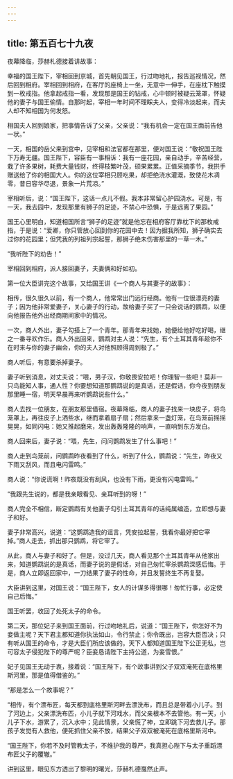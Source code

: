 ```yaml
---
---
---
```

title: 第五百七十九夜
---






夜幕降临，莎赫札德接着讲故事：





幸福的国王陛下，宰相回到京城，首先朝见国王，行过吻地礼，报告巡视情况，然后回到相府。宰相回到相府，在客厅的座椅上一坐，无意中一伸手，在座枕下触摸到一枚戒指。他拿起戒指一看，发现那是国王的钻戒，心中顿时被疑云笼罩，怀疑他的妻子与国王偷情。自那时起，宰相一年时间不理睬夫人，变得冷淡起来，而夫人却不知相国为何发怒。

相国夫人回到娘家，把事情告诉了父亲，父亲说：“我有机会一定在国王面前告他一状。”

一天，相国的岳父来到宫中，见宰相和法官都在那里，便对国王说：“敬祝国王陛下万寿无疆。国王陛下，容臣有一事相诉：我有一座花园，亲自动手，辛苦经营，栽了许多果树，耗费大量钱财，终得枝繁叶茂，硕果累累。正值采摘季节，我拱手赠送给了你的相国大人。你的这位宰相只顾吃果，却拒绝浇水灌溉，致使花木凋零，昔日容华尽退，景象一片荒凉。”

宰相听后，说：“国王陛下，这话一点儿不假。我本非常留心护园浇水。可是，有一天，我去园中，发现那里有狮子的足迹，不禁心中恐惧，于是远离了果园。”

国王心里明白，知道相国所言“狮子的足迹”就是他忘在相府客厅靠枕下的那枚戒指，于是说：“爱卿，你只管放心回到你的花园中去！因为据我所知，狮子确实去过你的花园里；但凭我的列祖列宗起誓，那狮子绝未伤害那里的一草一木。”

“我听陛下的劝告！”

宰相回到相府，派人接回妻子，夫妻俩和好如初。





第一位大臣讲完这个故事，又给国王讲《一个商人与其妻子的故事》：

相传，很久很久以前，有一个商人，他常常出门远行经商。他有一位很漂亮的妻子；因为他非常爱妻子，关心妻子的行动，故给妻子买了一只会说话的鹦鹉，以便向他报告他外出经商期间家中的情况。

一次，商人外出，妻子勾搭上了一个青年。那青年来找她，她便给他好吃好喝，继之一番寻欢作乐。商人外出回来，鹦鹉对主人说：“先生，有个土耳其青年趁你不在时来与你的妻子幽会，你的夫人对他照顾得周到极了。”

商人听后，有意要杀掉妻子。

妻子听到消息，对丈夫说：“喂，男子汉，你敬畏安拉吧！你理智一些吧！莫非一只鸟能知人事，通人性？你要想知道那鹦鹉说的是真话，还是假话，你今夜到朋友那里睡一宿，明天早晨再来听鹦鹉说些什么。”

商人去找一位朋友，在朋友那里借宿。夜幕降临，商人的妻子找来一块皮子，将鸟笼罩上，再往皮子上洒些水，继而拿着扇子扇；然后拿来一盏灯笼，在鸟笼前摇摇晃晃，如同闪电：她又推起磨来，发出轰轰隆隆的响声，一直响到东方发白。

商人回来后，妻子说：“喂，先生，问问鹦鹉发生了什么事吧！”

商人走到鸟笼前，问鹦鹉昨夜看到了什么，听到了什么，鹦鹉说：“先生，昨夜又下雨又刮风，而且电闪雷鸣。”

商人说：“你说谎啊！昨夜既没有刮风，也没有下雨，更没有闪电雷鸣。”

“我跟先生说的，都是我亲眼看见、亲耳听到的呀！”

商人完全不相信，断定鹦鹉有关他妻子勾引土耳其青年的话纯属编造，立即想与妻子和好。

妻子非常高兴，说道：“这鹦鹉造我的谣言，凭安拉起誓，我看你最好把它宰掉。”商人走去，抓出那只鹦鹉，将它宰了。

从此，商人与妻子和好了。但是，没过几天，商人看见那个土耳其青年从他家出来，知道鹦鹉说的是真话，而妻子说的是假话，对自己匆忙宰杀鹦鹉深感后悔。于是，商人立即返回家中，一刀结果了妻子的性命，并且发誓终生不再复娶。

大臣讲到这里，对国王说：“国王陛下，女人的计谋多得很哪！匆忙行事，必定使自己后悔。”

国王听罢，收回了处死太子的命令。

第二天，那位妃子来到国王面前，行过吻地礼后，说道：“国王陛下，你怎好不为妾做主呢？天下君主都知道你执法如山，令行禁止；你令既出，岂容大臣否决；只有听从国王的命令，才是大臣们所应该做的。天下人都知道国王陛下公正无私，岂可容太子侵犯陛下的尊严呢？臣妾恳请陛下主持公道，为妾雪恨。”

妃子见国王无动于衷，接着说：“国王陛下，有个故事讲到父子双双淹死在底格里斯河里，那是值得借鉴的。”

“那是怎么一个故事呢？”

“相传，有个漂布匠，每天都到底格里斯河畔去漂洗布，而且总是带着小儿子。到了河边上，父亲漂洗布匹，小儿子就下河戏水，而父亲根本不去管他。有一天，小儿子下水，游累了，沉入水中；见此情景，父亲慌了神，立即跳下河去救儿子。那孩子发觉有人救他，便死抓住父亲不放，结果父子双双被淹死在底格里斯河中。

“国王陛下，你若不及时管教太子，不维护我的尊严，我真担心陛下与太子重蹈漂布匠父子的覆辙。”





讲到这里，眼见东方透出了黎明的曙光，莎赫札德戛然止声。